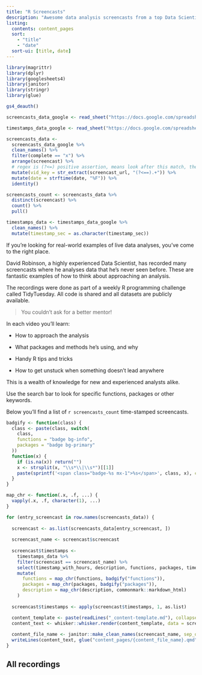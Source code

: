 ```yaml
---
title: "R Screencasts"
description: "Awesome data analysis screencasts from a top Data Scientist" 
listing:
  contents: content_pages
  sort:
    - "title"
    - "date"
  sort-ui: [title, date]
---
```


```r
library(magrittr)
library(dplyr)
library(googlesheets4)
library(janitor)
library(stringr)
library(glue)
```

```r
gs4_deauth()

screencasts_data_google <- read_sheet("https://docs.google.com/spreadsheets/d/1pjj_G9ncJZPGTYPkR1BYwzA6bhJoeTfY2fJeGKSbOKM/edit#gid=444382177", sheet = "Summary")

timestamps_data_google <- read_sheet("https://docs.google.com/spreadsheets/d/1pjj_G9ncJZPGTYPkR1BYwzA6bhJoeTfY2fJeGKSbOKM/edit#gid=444382177", sheet = "Screencasts")

screencasts_data <- 
  screencasts_data_google %>% 
  clean_names() %>% 
  filter(complete == "x") %>% 
  arrange(screencast) %>% 
  # regex is (?<=) positive assertion, means look after this match, then the additional = is the things to match,and .+ is all characters except whitespace 
  mutate(vid_key = str_extract(screencast_url, "(?<==).+")) %>%
  mutate(date = strftime(date, "%F")) %>%
  identity() 

screencasts_count <- screencasts_data %>% 
  distinct(screencast) %>% 
  count() %>% 
  pull()

timestamps_data <- timestamps_data_google %>% 
  clean_names() %>%
  mutate(timestamp_sec = as.character(timestamp_sec))
```

If you're looking for real-world examples of live data analyses, you've come to the right place.

David Robinson, a highly experienced Data Scientist, has recorded many screencasts where he analyses data that he's never seen before. These are fantastic examples of how to think about approaching an analysis.

The recordings were done as part of a weekly R programming challenge called TidyTuesday. All code is shared and all datasets are publicly available.

> You couldn't ask for a better mentor!

In each video you'll learn:

- How to approach the analysis

- What packages and methods he's using, and why

- Handy R tips and tricks

- How to get unstuck when something doesn't lead anywhere   

This is a wealth of knowledge for new and experienced analysts alike. 

Use the search bar to look for specific functions, packages or other keywords. 

Below you'll find a list of `r screencasts_count`  time-stamped screencasts.

```r
badgify <- function(class) {
  class <- paste(class, switch(
    class,
    functions = "badge bg-info",
    packages = "badge bg-primary"
  ))
  function(x) {
    if (is.na(x)) return("")
    x <- strsplit(x, "\\s*\\|\\s*")[[1]]
    paste(sprintf('<span class="badge-%s mx-1">%s</span>', class, x), collapse = "")
  }
}

map_chr <- function(.x, .f, ...) {
  vapply(.x, .f, character(1), ...)
}
```

```r

for (entry_screencast in row.names(screencasts_data)) {
 
  screencast <- as.list(screencasts_data[entry_screencast, ])
  
  screencast_name <- screencast$screencast
  
  screencast$timestamps <- 
    timestamps_data %>%
    filter(screencast == screencast_name) %>%
    select(timestamp_with_hours, description, functions, packages, timestamp_sec) %>%
    mutate(
      functions = map_chr(functions, badgify("functions")),
      packages = map_chr(packages, badgify("packages")),
      description = map_chr(description, commonmark::markdown_html)
    )
 
  screencast$timestamps <- apply(screencast$timestamps, 1, as.list)

  content_template <- paste(readLines("_content-template.md"), collapse = "\n")
  content_text <- whisker::whisker.render(content_template, data = screencast)
    
  content_file_name <- janitor::make_clean_names(screencast_name, sep_out = "-")
  writeLines(content_text, glue("content_pages/{content_file_name}.qmd"))
}
```

## All recordings

